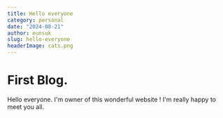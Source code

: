 ```yaml
---
title: Hello everyone
category: personal
date: "2024-08-21"
author: eunsuk
slug: hello-everyone
headerImage: cats.png
---
```


# First Blog.

Hello everyone. I'm owner of this wonderful website !
I'm really happy to meet you all.

